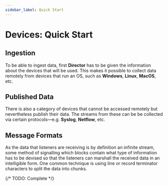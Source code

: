 ```yaml
---
sidebar_label: Quick Start
---
```


# Devices: Quick Start

## Ingestion

To be able to ingest data, first **Director** has to be given the information about the devices that will be used. This makes it possible to collect data remotely from devices that run an OS, such as **Windows**, **Linux**, **MacOS**, etc.

## Published Data

There is also a category of devices that cannot be accessed remotely but nevertheless publish their data. The streams from these can be be collected via certain protocols&mdash;e.g. **Syslog**, **Netflow**, etc.

## Message Formats

As the data that listeners are receiving is by definition an infinite stream, some method of signalling which blocks contain what type of information has to be devised so that the listeners can marshall the received data in an intelligible form. One common technique is using line or record terminator characters to split the data into chunks.

{/* TODO: Complete */}